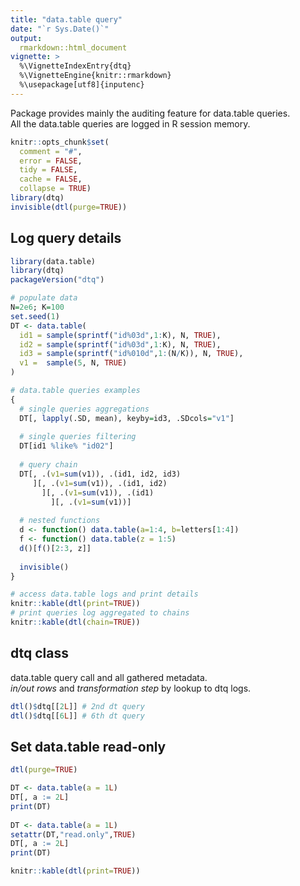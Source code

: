 ```yaml
---
title: "data.table query"
date: "`r Sys.Date()`"
output:
  rmarkdown::html_document
vignette: >
  %\VignetteIndexEntry{dtq}
  %\VignetteEngine{knitr::rmarkdown}
  %\usepackage[utf8]{inputenc}
---
```


Package provides mainly the auditing feature for data.table queries.  
All the data.table queries are logged in R session memory.  

```r
knitr::opts_chunk$set(
  comment = "#",
  error = FALSE,
  tidy = FALSE,
  cache = FALSE,
  collapse = TRUE)
library(dtq)
invisible(dtl(purge=TRUE))
```

## Log query details

```r
library(data.table)
library(dtq)
packageVersion("dtq")

# populate data
N=2e6; K=100
set.seed(1)
DT <- data.table(
  id1 = sample(sprintf("id%03d",1:K), N, TRUE),
  id2 = sample(sprintf("id%03d",1:K), N, TRUE),
  id3 = sample(sprintf("id%010d",1:(N/K)), N, TRUE),
  v1 =  sample(5, N, TRUE)
)

# data.table queries examples
{
  # single queries aggregations
  DT[, lapply(.SD, mean), keyby=id3, .SDcols="v1"]
  
  # single queries filtering
  DT[id1 %like% "id02"]
  
  # query chain
  DT[, .(v1=sum(v1)), .(id1, id2, id3)
     ][, .(v1=sum(v1)), .(id1, id2)
       ][, .(v1=sum(v1)), .(id1)
         ][, .(v1=sum(v1))]
  
  # nested functions
  d <- function() data.table(a=1:4, b=letters[1:4])
  f <- function() data.table(z = 1:5)
  d()[f()[2:3, z]]
  
  invisible()
}

# access data.table logs and print details
knitr::kable(dtl(print=TRUE))
# print queries log aggregated to chains
knitr::kable(dtl(chain=TRUE))
```

## dtq class

data.table query call and all gathered metadata.  
*in/out rows* and *transformation step* by lookup to dtq logs.  

```r
dtl()$dtq[[2L]] # 2nd dt query
dtl()$dtq[[6L]] # 6th dt query
```

## Set data.table read-only

```r
dtl(purge=TRUE)

DT <- data.table(a = 1L)
DT[, a := 2L]
print(DT)
  
DT <- data.table(a = 1L)
setattr(DT,"read.only",TRUE)
DT[, a := 2L]
print(DT)

knitr::kable(dtl(print=TRUE))
```
